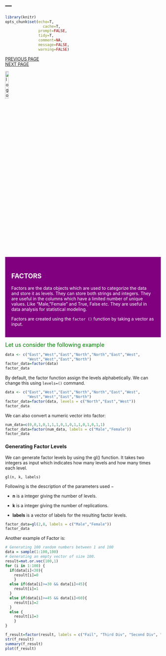 ---
---
```r
library(knitr)
opts_chunk$set(echo=T,
	             cache=T,
               prompt=FALSE,
               tidy=T,
               comment=NA,
               message=FALSE,
               warning=FALSE)
```

<link rel="stylesheet" href="mystyle.css" type="text/css">

<div class="icon-bar">
  <div>
  <a href="loops.html" class="prev">PREVIOUS PAGE</a>
  </div>
  <div>
  <a href="df.html" class="next">NEXT PAGE</a>
  </div>
</div>

<a href="index.html">
  <img src="images/logo.png" alt="logo"  style="width:15%;">
</a>

<div style="background-color:purple;color:white;padding:20px;">
  <h2>**FACTORS**</h2>
  <p>Factors are the data objects which are used to categorize the data and store it as levels. They can store both strings and integers. They are useful in the columns which have a limited number of unique values. Like "Male, "Female" and True, False etc. They are useful in data analysis for statistical modeling.

Factors are created using the `factor ()` function by taking a vector as input.
</p>
</div>


<font size="4" color="green"> Let us consider the following example</font>

```r
data <- c("East","West","East","North","North","East","West",
          "West","West","East","North")
factor_data=factor(data)
factor_data
```
By default, the factor function assign the levels alphabetically. We can change this using `levels=()` command.

```r
data <- c("East","West","East","North","North","East","West",
          "West","West","East","North")
factor_data=factor(data, levels = c("North","East","West"))
factor_data
```

We can also convert a numeric vector into factor:

```r
num_data=c(0,0,1,0,1,1,1,0,1,0,1,1,0,1,0,1,1)
factor_data=factor(num_data, labels = c("Male","Female"))
factor_data
```

### Generating Factor Levels
We can generate factor levels by using the gl() function. It takes two integers as input which indicates how many levels and how many times each level.

```
gl(n, k, labels)
```
Following is the description of the parameters used −

* __n__ is a integer giving the number of levels.

* __k__ is a integer giving the number of replications.

* __labels__ is a vector of labels for the resulting factor levels.

```r
factor_data=gl(2,8, labels = c("Male","Female"))
factor_data
```

Another example of Factor is:

```r
# Generating 100 random numbers between 1 and 100
data = sample(1:100,100)
# Generating an empty vector of size 100.
result=mat.or.vec(100,1)
for (i in 1:100) {
  if(data[i]<30){
    result[i]=0
    }
  else if(data[i]>=30 && data[i]<45){
    result[i]=1
  }
  else if(data[i]>=45 && data[i]<60){
    result[i]=2
  }
  else {
    result[i]=3
    }
}

f_result=factor(result, labels = c("Fail", "Third Div", "Second Div", "First Div"))
str(f_result)
summary(f_result)
plot(f_result)

```

